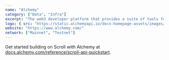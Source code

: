```yaml
---
name: "Alchemy"
category: ["Data", "Infra"]
excerpt: "The web3 developer platform that provides a suite of tools for building and managing blockchain applications."
logo: { src: "https://static.alchemyapi.io/docs-homepage-assets/images/chains/alchemy.svg", alt: "Alchemy Logo" }
website: "https://www.alchemy.com/"
network: ["Mainnet", "Testnet"]
---
```


Get started building on Scroll with Alchemy at [docs.alchemy.com/reference/scroll-api-quickstart](https://docs.alchemy.com/reference/scroll-chain-api-quickstart).
